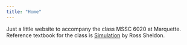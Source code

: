 ```yaml
---
title: "Home"
---
```


Just a little website to accompany the class MSSC 6020 at Marquette. Reference textbook for the class is [Simulation](https://shop.elsevier.com/books/simulation/ross/978-0-323-85738-3) by Ross Sheldon.
